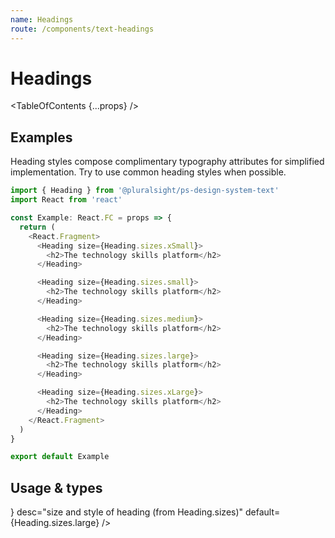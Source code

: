 ```yaml
---
name: Headings
route: /components/text-headings
---
```



# Headings

<TableOfContents {...props} />

## Examples

Heading styles compose complimentary typography attributes for simplified
implementation. Try to use common heading styles when possible.

```typescript
import { Heading } from '@pluralsight/ps-design-system-text'
import React from 'react'

const Example: React.FC = props => {
  return (
    <React.Fragment>
      <Heading size={Heading.sizes.xSmall}>
        <h2>The technology skills platform</h2>
      </Heading>

      <Heading size={Heading.sizes.small}>
        <h2>The technology skills platform</h2>
      </Heading>

      <Heading size={Heading.sizes.medium}>
        <h2>The technology skills platform</h2>
      </Heading>

      <Heading size={Heading.sizes.large}>
        <h2>The technology skills platform</h2>
      </Heading>

      <Heading size={Heading.sizes.xLarge}>
        <h2>The technology skills platform</h2>
      </Heading>
    </React.Fragment>
  )
}

export default Example
```

## Usage & types

<Usage
  install="npm install @pluralsight/ps-design-system-text"
  import="import { Heading } from '@pluralsight/ps-design-system-text'"
  packageName="text"
  version={props.version}
/>

<TypesTable>
  <TypesProp
    name="size"
    type={<TypesEnum enum={Heading.sizes} />}
    desc="size and style of heading (from Heading.sizes)"
    default={Heading.sizes.large}
  />
</TypesTable>
